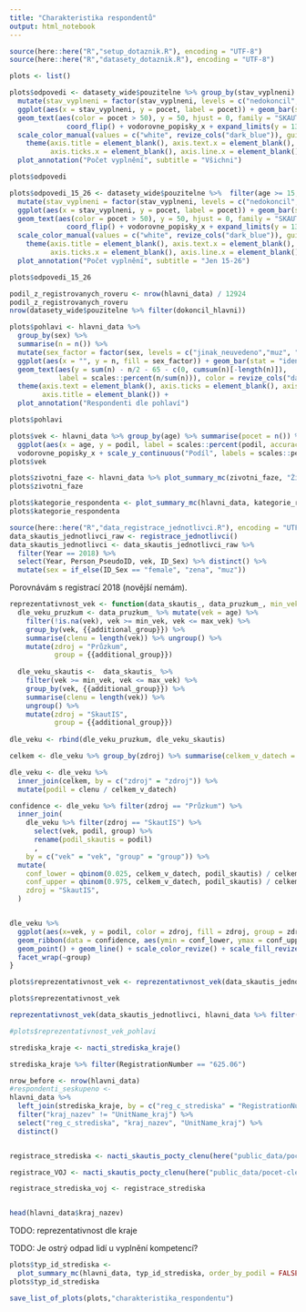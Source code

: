 ---
title: "Charakteristika respondentů"
output: html_notebook
---

```{r setup}
source(here::here("R","setup_dotaznik.R"), encoding = "UTF-8")
source(here::here("R","datasety_dotaznik.R"), encoding = "UTF-8")

```


```{r}
plots <- list()
```


```{r}
plots$odpovedi <- datasety_wide$pouzitelne %>% group_by(stav_vyplneni) %>% summarise(pocet = n()) %>%
  mutate(stav_vyplneni = factor(stav_vyplneni, levels = c("nedokoncil","dokoncil_kratsi", "rozpracoval_doplnek", "dokoncil_doplnek", "dokoncil_delsi"), labels = c("Nedokončil ale vyplnil aspoň něco", "Dokončil kratší a nepokračoval", "Dokončil kratší a nedokončil pokračování", "Dokončil kratší i pokračování", "Dokončil delší"))) %>%
  ggplot(aes(x = stav_vyplneni, y = pocet, label = pocet)) + geom_bar(stat = "identity") + 
  geom_text(aes(color = pocet > 50), y = 50, hjust = 0, family = "SKAUT", size = 6) + 
              coord_flip() + vodorovne_popisky_x + expand_limits(y = 1330) +
  scale_color_manual(values = c("white", revize_cols("dark_blue")), guide = FALSE) +
    theme(axis.title = element_blank(), axis.text.x = element_blank(),
          axis.ticks.x = element_blank(), axis.line.x = element_blank()) +
  plot_annotation("Počet vyplnění", subtitle = "Všichni")

plots$odpovedi
```

```{r}
plots$odpovedi_15_26 <- datasety_wide$pouzitelne %>%  filter(age >= 15, age <= 26) %>% group_by(stav_vyplneni) %>% summarise(pocet = n()) %>%
  mutate(stav_vyplneni = factor(stav_vyplneni, levels = c("nedokoncil","dokoncil_kratsi", "rozpracoval_doplnek", "dokoncil_doplnek", "dokoncil_delsi"), labels = c("Nedokončil ale vyplnil aspoň něco", "Dokončil kratší a nepokračoval", "Dokončil kratší a nedokončil pokračování", "Dokončil kratší i pokračování", "Dokončil delší"))) %>%
  ggplot(aes(x = stav_vyplneni, y = pocet, label = pocet)) + geom_bar(stat = "identity") + 
  geom_text(aes(color = pocet > 50), y = 50, hjust = 0, family = "SKAUT", size = 6) + 
              coord_flip() + vodorovne_popisky_x + expand_limits(y = 1330) +
  scale_color_manual(values = c("white", revize_cols("dark_blue")), guide = FALSE) +
    theme(axis.title = element_blank(), axis.text.x = element_blank(),
          axis.ticks.x = element_blank(), axis.line.x = element_blank()) +
  plot_annotation("Počet vyplnění", subtitle = "Jen 15-26")

plots$odpovedi_15_26

```

```{r}
podil_z_registrovanych_roveru <- nrow(hlavni_data) / 12924
podil_z_registrovanych_roveru
nrow(datasety_wide$pouzitelne %>% filter(dokoncil_hlavni))
```


```{r}
plots$pohlavi <- hlavni_data %>%
  group_by(sex) %>%
  summarise(n = n()) %>%
  mutate(sex_factor = factor(sex, levels = c("jinak_neuvedeno","muz", "zena"), labels = c("Je to jinak/nepřeji si uvést","Muž","Žena"))) %>%
  ggplot(aes(x = "", y = n, fill = sex_factor)) + geom_bar(stat = "identity") + coord_polar("y", start = 0) + scale_fill_manual("", values = revize_cols("darkest_fill","mid_fill","white")) + 
  geom_text(aes(y = sum(n) - n/2 - 65 - c(0, cumsum(n)[-length(n)]), 
            label = scales::percent(n/sum(n))), color = revize_cols("dark_blue"), x = 1, size=5, family = "Roboto", fontface = "bold") +
  theme(axis.text = element_blank(), axis.ticks = element_blank(), axis.line = element_blank(),
        axis.title = element_blank()) +
  plot_annotation("Respondenti dle pohlaví")

plots$pohlavi
```

```{r}
plots$vek <- hlavni_data %>% group_by(age) %>% summarise(pocet = n()) %>% mutate(podil = pocet / sum(pocet)) %>%
  ggplot(aes(x = age, y = podil, label = scales::percent(podil, accuracy = 1))) + geom_bar(stat = "identity") + #geom_text(aes(y = 0.01), color = revize_cols("dark_blue"), size = 6 ) + 
  vodorovne_popisky_x + scale_y_continuous("Podíl", labels = scales::percent) + scale_x_continuous("Věk") + plot_annotation("Věkové rozložení respondentů")
plots$vek
```


```{r}
plots$zivotni_faze <- hlavni_data %>% plot_summary_mc(zivotni_faze, "Životní fáze")
plots$zivotni_faze
```

```{r}
plots$kategorie_respondenta <- plot_summary_mc(hlavni_data, kategorie_respondenta_full, "Roverská zkušenost")
plots$kategorie_respondenta
```

```{r}
source(here::here("R","data_registrace_jednotlivci.R"), encoding = "UTF-8")
data_skautis_jednotlivci_raw <- registrace_jednotlivci()
data_skautis_jednotlivci <- data_skautis_jednotlivci_raw %>%
  filter(Year == 2018) %>%
  select(Year, Person_PseudoID, vek, ID_Sex) %>% distinct() %>%
  mutate(sex = if_else(ID_Sex == "female", "zena", "muz"))
```

Porovnávám s registrací 2018 (novější nemám).

```{r}
reprezentativnost_vek <- function(data_skautis_, data_pruzkum_, min_vek = 15, max_vek = 26, additional_group = "Vše") {
  dle_veku_pruzkum <- data_pruzkum_ %>% mutate(vek = age) %>%
    filter(!is.na(vek), vek >= min_vek, vek <= max_vek) %>%
    group_by(vek, {{additional_group}}) %>%
    summarise(clenu = length(vek)) %>% ungroup() %>% 
    mutate(zdroj = "Průzkum", 
           group = {{additional_group}})
  
  dle_veku_skautis <-  data_skautis_ %>%
    filter(vek >= min_vek, vek <= max_vek) %>%
    group_by(vek, {{additional_group}}) %>%
    summarise(clenu = length(vek)) %>% 
    ungroup() %>%
    mutate(zdroj = "SkautIS", 
           group = {{additional_group}})
  
dle_veku <- rbind(dle_veku_pruzkum, dle_veku_skautis) 

celkem <- dle_veku %>% group_by(zdroj) %>% summarise(celkem_v_datech = sum(clenu))

dle_veku <- dle_veku %>%
  inner_join(celkem, by = c("zdroj" = "zdroj")) %>% 
  mutate(podil = clenu / celkem_v_datech)

confidence <- dle_veku %>% filter(zdroj == "Průzkum") %>%
  inner_join(
    dle_veku %>% filter(zdroj == "SkautIS") %>% 
      select(vek, podil, group) %>%
      rename(podil_skautis = podil)
      , 
    by = c("vek" = "vek", "group" = "group")) %>%
  mutate(
    conf_lower = qbinom(0.025, celkem_v_datech, podil_skautis) / celkem_v_datech,
    conf_upper = qbinom(0.975, celkem_v_datech, podil_skautis) / celkem_v_datech,
    zdroj = "SkautIS",
  )


dle_veku %>% 
  ggplot(aes(x=vek, y = podil, color = zdroj, fill = zdroj, group = zdroj )) + 
  geom_ribbon(data = confidence, aes(ymin = conf_lower, ymax = conf_upper), alpha = 0.2, color = "transparent") +
  geom_point() + geom_line() + scale_color_revize() + scale_fill_revize() + vodorovne_popisky_x +
  facet_wrap(~group)
}

plots$reprezentativnost_vek <- reprezentativnost_vek(data_skautis_jednotlivci, hlavni_data) + plot_annotation("Reprezentativnost průzkumu dle věku")

plots$reprezentativnost_vek

reprezentativnost_vek(data_skautis_jednotlivci, hlavni_data %>% filter(sex != "jinak_neuvedeno"), additional_group = sex) + plot_annotation("Reprezentativnost dle věku a pohlaví")

#plots$reprezentativnost_vek_pohlavi

```


```{r}
strediska_kraje <- nacti_strediska_kraje()

strediska_kraje %>% filter(RegistrationNumber == "625.06")

nrow_before <- nrow(hlavni_data)
#respondenti_seskupeno <- 
hlavni_data %>% 
  left_join(strediska_kraje, by = c("reg_c_strediska" = "RegistrationNumber")) %>%
  filter("kraj_nazev" != "UnitName_kraj") %>%
  select("reg_c_strediska", "kraj_nazev", "UnitName_kraj") %>%
  distinct()


registrace_strediska <- nacti_skautis_pocty_clenu(here("public_data/pocet-clenu-strediska-2019.csv")) %>% filter(Year == 2019) %>% mutate(RegVOJ = gsub("\\.[0-9]{2}$", "", RegistrationNumber))

registrace_VOJ <- nacti_skautis_pocty_clenu(here("public_data/pocet-clenu-VOJ.csv")) %>% filter(Year == 2019, ID_UnitType == "kraj" | ID_UnitType == "okres") %>% select(RegistrationNumber, UnitName)

registrace_strediska_voj <- registrace_strediska


head(hlavni_data$kraj_nazev)
```



TODO: reprezentativnost dle kraje

TODO: Je ostrý odpad lidí u vyplnění kompetencí?


```{r}
plots$typ_id_strediska <- 
  plot_summary_mc(hlavni_data, typ_id_strediska, order_by_podil = FALSE, invert_color_threshold =  0.03)
plots$typ_id_strediska
```

```{r save_plots}
save_list_of_plots(plots,"charakteristika_respondentu")
```

